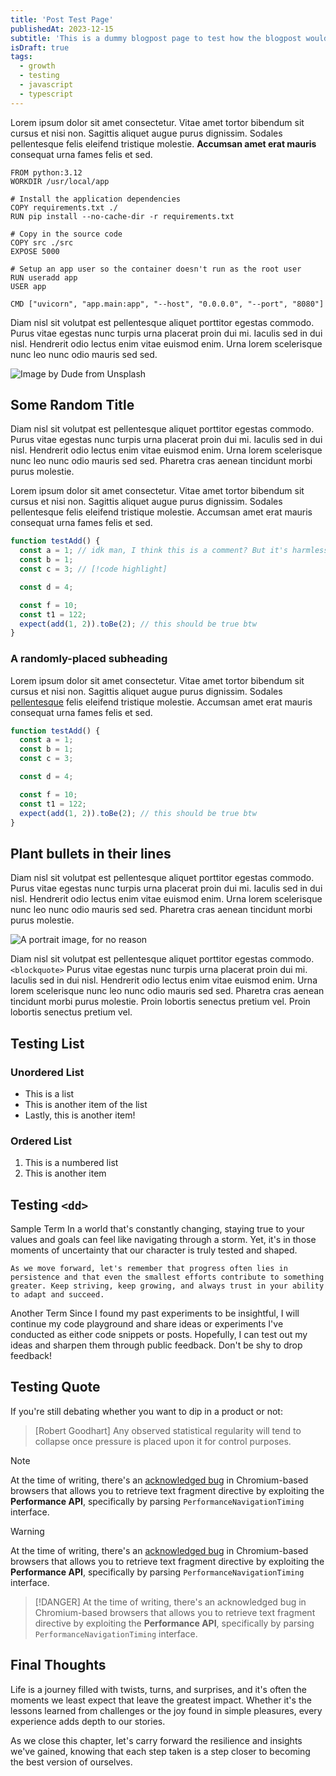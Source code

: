 ```yaml
---
title: 'Post Test Page'
publishedAt: 2023-12-15
subtitle: 'This is a dummy blogpost page to test how the blogpost would look'
isDraft: true
tags:
  - growth
  - testing
  - javascript
  - typescript
---
```




Lorem ipsum dolor sit amet consectetur. Vitae amet tortor bibendum sit cursus et nisi non. Sagittis aliquet augue purus dignissim. Sodales pellentesque felis eleifend tristique molestie. **Accumsan amet erat mauris** consequat urna fames felis et sed.

```docker title=This is a sample code snippet, copyable
FROM python:3.12
WORKDIR /usr/local/app

# Install the application dependencies
COPY requirements.txt ./
RUN pip install --no-cache-dir -r requirements.txt

# Copy in the source code
COPY src ./src
EXPOSE 5000

# Setup an app user so the container doesn't run as the root user
RUN useradd app
USER app

CMD ["uvicorn", "app.main:app", "--host", "0.0.0.0", "--port", "8080"]
```

Diam nisl sit volutpat est pellentesque aliquet porttitor egestas commodo. Purus vitae egestas nunc turpis urna placerat proin dui mi. Iaculis sed in dui nisl. Hendrerit odio lectus enim vitae euismod enim. Urna lorem scelerisque nunc leo nunc odio mauris sed sed.

![Image by Dude from Unsplash](https://res.cloudinary.com/namchee/image/upload/v1718288376/posts/test-page/banner.jpg)

## Some Random Title

Diam nisl sit volutpat est pellentesque aliquet porttitor egestas commodo. Purus vitae egestas nunc turpis urna placerat proin dui mi. Iaculis sed in dui nisl. Hendrerit odio lectus enim vitae euismod enim. Urna lorem scelerisque nunc leo nunc odio mauris sed sed. Pharetra cras aenean tincidunt morbi purus molestie.

Lorem ipsum dolor sit amet consectetur. Vitae amet tortor bibendum sit cursus et nisi non. Sagittis aliquet augue purus dignissim. Sodales pellentesque felis eleifend tristique molestie. Accumsan amet erat mauris consequat urna fames felis et sed.

```ts title=This is a sample code snippet, copyable
function testAdd() {
  const a = 1; // idk man, I think this is a comment? But it's harmless at least!
  const b = 1;
  const c = 3; // [!code highlight]

  const d = 4;

  const f = 10;
  const t1 = 122;
  expect(add(1, 2)).toBe(2); // this should be true btw
}
```

### A randomly-placed subheading

Lorem ipsum dolor sit amet consectetur. Vitae amet tortor bibendum sit cursus et nisi non. Sagittis aliquet augue purus dignissim. Sodales [pellentesque](https://www.google.com) felis eleifend tristique molestie. Accumsan amet erat mauris consequat urna fames felis et sed.

```ts copy
function testAdd() {
  const a = 1;
  const b = 1;
  const c = 3;

  const d = 4;

  const f = 10;
  const t1 = 122;
  expect(add(1, 2)).toBe(2); // this should be true btw
}
```

## Plant bullets in their lines

Diam nisl sit volutpat est pellentesque aliquet porttitor egestas commodo. Purus vitae egestas nunc turpis urna placerat proin dui mi. Iaculis sed in dui nisl. Hendrerit odio lectus enim vitae euismod enim. Urna lorem scelerisque nunc leo nunc odio mauris sed sed. Pharetra cras aenean tincidunt morbi purus molestie.

![A portrait image, for no reason](https://res.cloudinary.com/namchee/image/upload/v1718289415/posts/test-page/portrait.jpg)

Diam nisl sit volutpat est pellentesque aliquet porttitor egestas commodo. `<blockquote>` Purus vitae egestas nunc turpis urna placerat proin dui mi. Iaculis sed in dui nisl. Hendrerit odio lectus enim vitae euismod enim. Urna lorem scelerisque nunc leo nunc odio mauris sed sed. Pharetra cras aenean tincidunt morbi purus molestie. Proin lobortis senectus pretium vel. Proin lobortis senectus pretium vel.

<Tweet id="1068615953989087232" />

## Testing List

### Unordered List

- This is a list
- This is another item of the list
- Lastly, this is another item!

### Ordered List

1. This is a numbered list
2. This is another item

<BlueskyPost id="https://bsky.app/profile/e18e.dev/post/3laofvnjipk25" />

## Testing&nbsp;`<dd>`

<DescriptionList>
  <DescriptionTerm>
    Sample Term
  </DescriptionTerm>
  <DescriptionItem>
    In a world that's constantly changing, staying true to your values and goals can feel like navigating through a storm. Yet, it's in those moments of uncertainty that our character is truly tested and shaped.

    As we move forward, let's remember that progress often lies in persistence and that even the smallest efforts contribute to something greater. Keep striving, keep growing, and always trust in your ability to adapt and succeed.
  </DescriptionItem>

  <DescriptionTerm>
    Another Term
  </DescriptionTerm>
  <DescriptionItem>
    Since I found my past experiments to be insightful, I will continue my code playground and share ideas or experiments I've conducted as either code snippets or posts.
    Hopefully, I can test out my ideas and sharpen them through public feedback. Don't be shy to drop feedback!
  </DescriptionItem>
</DescriptionList>

## Testing Quote

If you're still debating whether you want to dip in a product or not:

> [Robert Goodhart]
> Any observed statistical regularity will tend to collapse once pressure is placed upon it for control purposes.

> [!NOTE]
> At the time of writing, there's an [acknowledged bug](https://www.google.com) in Chromium-based browsers that allows you to retrieve text fragment directive by exploiting the **Performance API**, specifically by parsing `PerformanceNavigationTiming` interface.

> [!WARNING]
> At the time of writing, there's an [acknowledged bug](https://www.google.com) in Chromium-based browsers that allows you to retrieve text fragment directive by exploiting the **Performance API**, specifically by parsing `PerformanceNavigationTiming` interface.

> [!DANGER]
> At the time of writing, there's an acknowledged bug in Chromium-based browsers that allows you to retrieve text fragment directive by exploiting the **Performance API**, specifically by parsing `PerformanceNavigationTiming` interface.

## Final Thoughts

Life is a journey filled with twists, turns, and surprises, and it's often the moments we least expect that leave the greatest impact.
Whether it's the lessons learned from challenges or the joy found in simple pleasures, every experience adds depth to our stories.

As we close this chapter, let's carry forward the resilience and insights we've gained, knowing that each step taken is a step closer to becoming the best version of ourselves.

